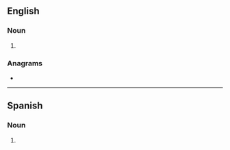==English==

===Noun===
{{head|en|noun form}}

# {{plural of|en|promo}}

===Anagrams===
* {{anagrams|en|a=mooprs|Pomors}}

----

==Spanish==

===Noun===
{{head|es|noun form}}

# {{plural of|es|promo}}